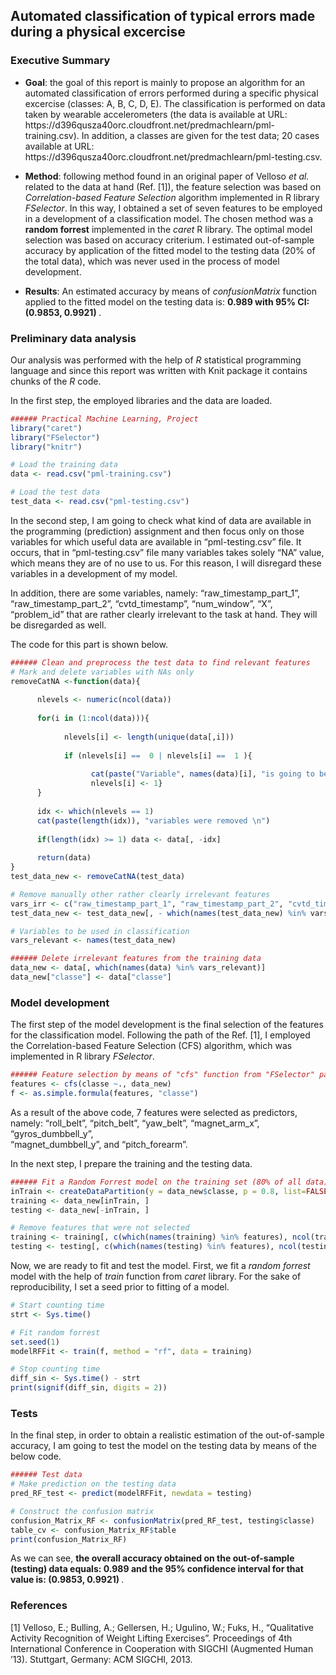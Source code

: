 ## Automated classification of typical errors made during a physical excercise
   
### Executive Summary

* <b> Goal</b>: the goal of this report is mainly to propose an algorithm
for an automated classification of errors performed during a specific physical
excercise (classes: A, B, C, D, E). The classification is performed on data taken by wearable accelerometers 
(the data is available at URL: https://d396qusza40orc.cloudfront.net/predmachlearn/pml-training.csv). 
In addition, a classes are given for the test data; 20 cases available 
at URL: https://d396qusza40orc.cloudfront.net/predmachlearn/pml-testing.csv.

* <b> Method</b>: following method found in an original paper of Velloso <i> et al. </i> 
related to the data at hand (Ref. [1]), the feature selection 
was based on <i> Correlation-based Feature Selection </i> algorithm implemented in R library <i>FSelector</i>.
In this way, I obtained a set of seven features to be employed in a development of a classification model.
The chosen method was a **random forrest** implemented in the <i> caret </i> R library. 
The optimal model selection was based on accuracy criterium. I estimated out-of-sample accuracy by application of the fitted
model to the testing data (20% of the total data), which was never used in the process of model development.

* <b> Results</b>: An estimated accuracy by means of <i> confusionMatrix </i> function applied to the fitted model on the testing data is:
<b> 0.989 with 95% CI: (0.9853, 0.9921) </b>.


### Preliminary data analysis

Our analysis was performed with the help of <i>R</i> statistical programming language
and since this report was written with Knit package it contains chunks of the <i>R</i> code.

In the first step, the employed libraries and the data are loaded.

```r
###### Practical Machine Learning, Project
library("caret")
library("FSelector")
library("knitr")

# Load the training data
data <- read.csv("pml-training.csv")

# Load the test data
test_data <- read.csv("pml-testing.csv")
```

In the second step, I am going to check what kind of data are available in the programming (prediction) assignment
and then focus only on those variables for which useful data are available in "pml-testing.csv" file.
It occurs, that in "pml-testing.csv" file many variables takes solely "NA" value, which means they are of no use to us. For this reason, I will disregard these variables in a development of my model.

In addition, there are some variables, namely: "raw_timestamp_part_1", "raw_timestamp_part_2", "cvtd_timestamp", "num_window", "X", "problem_id" that are rather clearly irrelevant to the task at hand. They will be disregarded as well.

The code for this part is shown below.

```r
###### Clean and preprocess the test data to find relevant features
# Mark and delete variables with NAs only
removeCatNA <-function(data){
      
      nlevels <- numeric(ncol(data))
      
      for(i in (1:ncol(data))){
            
            nlevels[i] <- length(unique(data[,i]))
            
            if (nlevels[i] ==  0 | nlevels[i] ==  1 ){
                  
                  cat(paste("Variable", names(data)[i], "is going to be removed. \n"))
                  nlevels[i] <- 1}
      }
      
      idx <- which(nlevels == 1)
      cat(paste(length(idx)), "variables were removed \n")
      
      if(length(idx) >= 1) data <- data[, -idx]
      
      return(data)
}
test_data_new <- removeCatNA(test_data)

# Remove manually other rather clearly irrelevant features
vars_irr <- c("raw_timestamp_part_1", "raw_timestamp_part_2", "cvtd_timestamp", "num_window", "X", "problem_id")
test_data_new <- test_data_new[, - which(names(test_data_new) %in% vars_irr)]

# Variables to be used in classification
vars_relevant <- names(test_data_new)

###### Delete irrelevant features from the training data
data_new <- data[, which(names(data) %in% vars_relevant)]
data_new["classe"] <- data["classe"]
```

### Model development 

The first step of the model development is the final selection of the features for the classification model.
Following the path of the Ref. [1], I employed the Correlation-based Feature Selection (CFS) 
algorithm, which was implemented in R library <i>FSelector</i>.

```r
###### Feature selection by means of "cfs" function from "FSelector" package
features <- cfs(classe ~., data_new)
f <- as.simple.formula(features, "classe")

```

As a result of the above code, 7 features were selected as predictors, namely: 
"roll_belt", "pitch_belt", "yaw_belt", "magnet_arm_x", "gyros_dumbbell_y",  
"magnet_dumbbell_y", and "pitch_forearm".

In the next step, I prepare the training and the testing data.

```r

###### Fit a Random Forrest model on the training set (80% of all data)
inTrain <- createDataPartition(y = data_new$classe, p = 0.8, list=FALSE)
training <- data_new[inTrain, ]
testing <- data_new[-inTrain, ]

# Remove features that were not selected
training <- training[, c(which(names(training) %in% features), ncol(training))]
testing <- testing[, c(which(names(testing) %in% features), ncol(testing))]
```

Now, we are ready to fit and test the model. First, we fit a <i>random forrest</i> model
with the help of <i>train</i> function from <i>caret</i> library. For the sake of reproducibility,
I set a seed prior to fitting of a model.

```r
# Start counting time
strt <- Sys.time()

# Fit random forrest
set.seed(1)
modelRFFit <- train(f, method = "rf", data = training)

# Stop counting time
diff_sin <- Sys.time() - strt
print(signif(diff_sin, digits = 2))
```

### Tests

In the final step, in order to obtain a realistic estimation of the out-of-sample accuracy,
I am going to test the model on the testing data by means of the below code.

```r
###### Test data
# Make prediction on the testing data
pred_RF_test <- predict(modelRFFit, newdata = testing)

# Construct the confusion matrix
confusion_Matrix_RF <- confusionMatrix(pred_RF_test, testing$classe)
table_cv <- confusion_Matrix_RF$table
print(confusion_Matrix_RF)
```

As we can see, <b> the overall accuracy obtained on the out-of-sample (testing) data equals: 0.989 and the 95%
confidence interval for that value is: (0.9853, 0.9921) </b>.


### References
[1] Velloso, E.; Bulling, A.; Gellersen, H.; Ugulino, W.; Fuks, H., "Qualitative Activity Recognition of Weight Lifting Exercises". 
Proceedings of 4th International Conference in Cooperation with SIGCHI (Augmented Human '13). Stuttgart, Germany: ACM SIGCHI, 2013.



